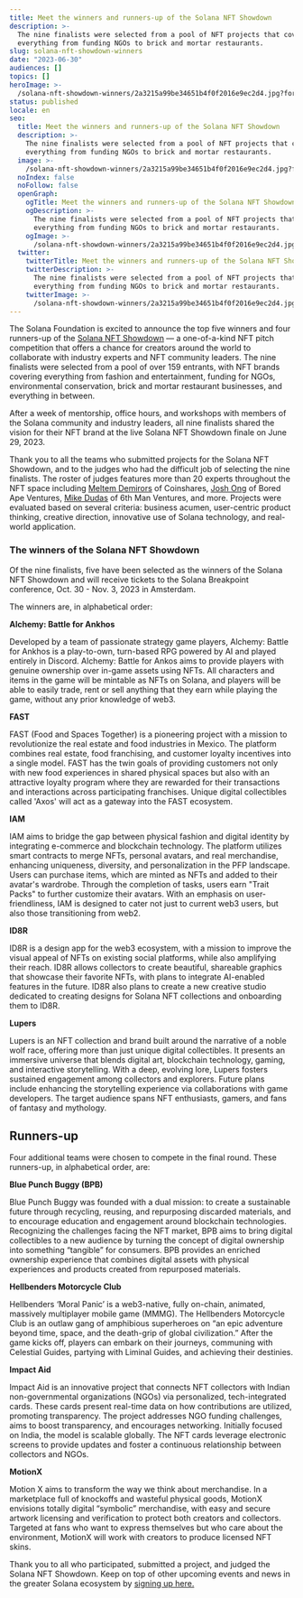 ```yaml
---
title: Meet the winners and runners-up of the Solana NFT Showdown
description: >-
  The nine finalists were selected from a pool of NFT projects that covered
  everything from funding NGOs to brick and mortar restaurants.
slug: solana-nft-showdown-winners
date: "2023-06-30"
audiences: []
topics: []
heroImage: >-
  /solana-nft-showdown-winners/2a3215a99be34651b4f0f2016e9ec2d4.jpg?format=webp
status: published
locale: en
seo:
  title: Meet the winners and runners-up of the Solana NFT Showdown
  description: >-
    The nine finalists were selected from a pool of NFT projects that covered
    everything from funding NGOs to brick and mortar restaurants.
  image: >-
    /solana-nft-showdown-winners/2a3215a99be34651b4f0f2016e9ec2d4.jpg?format=webp
  noIndex: false
  noFollow: false
  openGraph:
    ogTitle: Meet the winners and runners-up of the Solana NFT Showdown
    ogDescription: >-
      The nine finalists were selected from a pool of NFT projects that covered
      everything from funding NGOs to brick and mortar restaurants.
    ogImage: >-
      /solana-nft-showdown-winners/2a3215a99be34651b4f0f2016e9ec2d4.jpg?format=webp
  twitter:
    twitterTitle: Meet the winners and runners-up of the Solana NFT Showdown
    twitterDescription: >-
      The nine finalists were selected from a pool of NFT projects that covered
      everything from funding NGOs to brick and mortar restaurants.
    twitterImage: >-
      /solana-nft-showdown-winners/2a3215a99be34651b4f0f2016e9ec2d4.jpg?format=webp
---
```


The Solana Foundation is excited to announce the top five winners and four runners-up of the [Solana NFT Showdown](https://solana.com/nftshowdown?ref=solana.ghost.io) — a one-of-a-kind NFT pitch competition that offers a chance for creators around the world to collaborate with industry experts and NFT community leaders. The nine finalists were selected from a pool of over 159 entrants, with NFT brands covering everything from fashion and entertainment, funding for NGOs, environmental conservation, brick and mortar restaurant businesses, and everything in between.

After a week of mentorship, office hours, and workshops with members of the Solana community and industry leaders, all nine finalists shared the vision for their NFT brand at the live Solana NFT Showdown finale on June 29, 2023.

<YouTube videoId="7fE-OL_xTnw" />

Thank you to all the teams who submitted projects for the Solana NFT Showdown, and to the judges who had the difficult job of selecting the nine finalists. The roster of judges features more than 20 experts throughout the NFT space including [Meltem Demirors](https://twitter.com/Melt_Dem?ref=solana.ghost.io) of Coinshares, [Josh Ong](https://twitter.com/beijingdou?ref=solana.ghost.io) of Bored Ape Ventures, [Mike Dudas](https://twitter.com/mdudas?ref=solana.ghost.io) of 6th Man Ventures, and more. Projects were evaluated based on several criteria: business acumen, user-centric product thinking, creative direction, innovative use of Solana technology, and real-world application.

### **The winners of the Solana NFT Showdown**

Of the nine finalists, five have been selected as the winners of the Solana NFT Showdown and will receive tickets to the Solana Breakpoint conference, Oct. 30 - Nov. 3, 2023 in Amsterdam.

The winners are, in alphabetical order:

**Alchemy: Battle for Ankhos**

Developed by a team of passionate strategy game players, Alchemy: Battle for Ankhos is a play-to-own, turn-based RPG powered by AI and played entirely in Discord. Alchemy: Battle for Ankos aims to provide players with genuine ownership over in-game assets using NFTs. All characters and items in the game will be mintable as NFTs on Solana, and players will be able to easily trade, rent or sell anything that they earn while playing the game, without any prior knowledge of web3.

**FAST**

FAST (Food and Spaces Together) is a pioneering project with a mission to revolutionize the real estate and food industries in Mexico. The platform combines real estate, food franchising, and customer loyalty incentives into a single model. FAST has the twin goals of providing customers not only with new food experiences in shared physical spaces but also with an attractive loyalty program where they are rewarded for their transactions and interactions across participating franchises. Unique digital collectibles called 'Axos' will act as a gateway into the FAST ecosystem.

**IAM**

IAM aims to bridge the gap between physical fashion and digital identity by integrating e-commerce and blockchain technology. The platform utilizes smart contracts to merge NFTs, personal avatars, and real merchandise, enhancing uniqueness, diversity, and personalization in the PFP landscape. Users can purchase items, which are minted as NFTs and added to their avatar's wardrobe. Through the completion of tasks, users earn "Trait Packs" to further customize their avatars. With an emphasis on user-friendliness, IAM is designed to cater not just to current web3 users, but also those transitioning from web2.

**ID8R**

ID8R is a design app for the web3 ecosystem, with a mission to improve the visual appeal of NFTs on existing social platforms, while also amplifying their reach. ID8R allows collectors to create beautiful, shareable graphics that showcase their favorite NFTs, with plans to integrate AI-enabled features in the future. ID8R also plans to create a new creative studio dedicated to creating designs for Solana NFT collections and onboarding them to ID8R.

**Lupers**

Lupers is an NFT collection and brand built around the narrative of a noble wolf race, offering more than just unique digital collectibles. It presents an immersive universe that blends digital art, blockchain technology, gaming, and interactive storytelling. With a deep, evolving lore, Lupers fosters sustained engagement among collectors and explorers. Future plans include enhancing the storytelling experience via collaborations with game developers. The target audience spans NFT enthusiasts, gamers, and fans of fantasy and mythology.

## **Runners-up**

Four additional teams were chosen to compete in the final round. These runners-up, in alphabetical order, are:

**Blue Punch Buggy (BPB)**

Blue Punch Buggy was founded with a dual mission: to create a sustainable future through recycling, reusing, and repurposing discarded materials, and to encourage education and engagement around blockchain technologies. Recognizing the challenges facing the NFT market, BPB aims to bring digital collectibles to a new audience by turning the concept of digital ownership into something “tangible” for consumers. BPB provides an enriched ownership experience that combines digital assets with physical experiences and products created from repurposed materials.

**Hellbenders Motorcycle Club**

Hellbenders ‘Moral Panic’ is a web3-native, fully on-chain, animated, massively multiplayer mobile game (MMMG). The Hellbenders Motorcycle Club is an outlaw gang of amphibious superheroes on “an epic adventure beyond time, space, and the death-grip of global civilization.” After the game kicks off, players can embark on their journeys, communing with Celestial Guides, partying with Liminal Guides, and achieving their destinies.

**Impact Aid**

Impact Aid is an innovative project that connects NFT collectors with Indian non-governmental organizations (NGOs) via personalized, tech-integrated cards. These cards present real-time data on how contributions are utilized, promoting transparency. The project addresses NGO funding challenges, aims to boost transparency, and encourages networking. Initially focused on India, the model is scalable globally. The NFT cards leverage electronic screens to provide updates and foster a continuous relationship between collectors and NGOs.

**MotionX**

Motion X aims to transform the way we think about merchandise. In a marketplace full of knockoffs and wasteful physical goods, MotionX envisions totally digital “symbolic” merchandise, with easy and secure artwork licensing and verification to protect both creators and collectors. Targeted at fans who want to express themselves but who care about the environment, MotionX will work with creators to produce licensed NFT skins.

Thank you to all who participated, submitted a project, and judged the Solana NFT Showdown. Keep on top of other upcoming events and news in the greater Solana ecosystem by [signing up here.](https://solana.com/newsletter?ref=solana.ghost.io)
